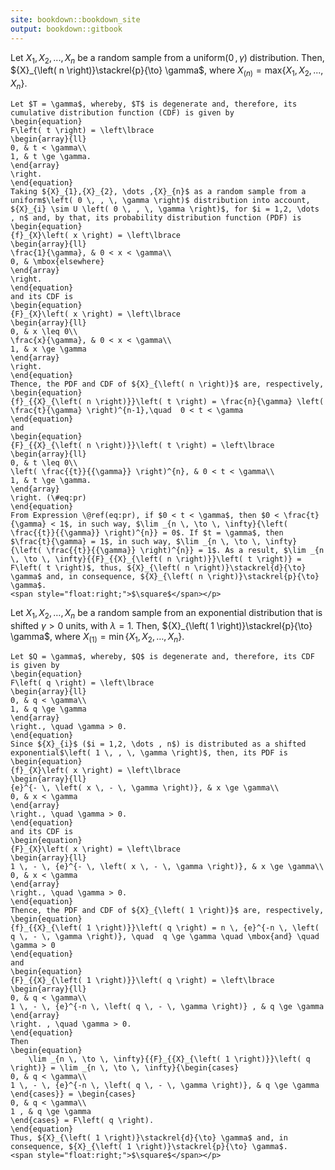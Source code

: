 ```yaml
---
site: bookdown::bookdown_site
output: bookdown::gitbook
---
```


::: {.example name="Maximum of a Sample from a Uniform Distribution"}
Let ${X}_{1},{X}_{2},...,{X}_{n}$ be a random sample from a uniform$\left( 0 \, , \, \gamma \right)$ distribution. Then, ${X}_{\left( n \right)}\stackrel{p}{\to} \gamma$, where ${X}_{\left( n \right)} = \mbox{max}\left\{ {X}_{1},{X}_{2},...,{X}_{n} \right\}$.
:::

```proof
Let $T = \gamma$, whereby, $T$ is degenerate and, therefore, its cumulative distribution function (CDF) is given by
\begin{equation} 
F\left( t \right) = \left\lbrace
\begin{array}{ll}
0, & t < \gamma\\
1, & t \ge \gamma. 
\end{array}
\right.
\end{equation}
Taking ${X}_{1},{X}_{2}, \dots ,{X}_{n}$ as a random sample from a uniform$\left( 0 \, , \, \gamma \right)$ distribution into account, ${X}_{i} \sim U \left( 0 \, , \, \gamma \right)$, for $i = 1,2, \dots , n$ and, by that, its probability distribution function (PDF) is
\begin{equation} 
{f}_{X}\left( x \right) = \left\lbrace
\begin{array}{ll}
\frac{1}{\gamma}, & 0 < x < \gamma\\
0, & \mbox{elsewhere} 
\end{array}
\right.
\end{equation}
and its CDF is
\begin{equation} 
{F}_{X}\left( x \right) = \left\lbrace
\begin{array}{ll}
0, & x \leq 0\\
\frac{x}{\gamma}, & 0 < x < \gamma\\
1, & x \ge \gamma 
\end{array}
\right.
\end{equation}
Thence, the PDF and CDF of ${X}_{\left( n \right)}$ are, respectively,
\begin{equation}
{f}_{{X}_{\left( n \right)}}\left( t \right) = \frac{n}{\gamma} \left( \frac{t}{\gamma} \right)^{n-1},\quad  0 < t < \gamma
\end{equation}
and
\begin{equation}
{F}_{{X}_{\left( n \right)}}\left( t \right) = \left\lbrace
\begin{array}{ll}
0, & t \leq 0\\
\left( \frac{{t}}{{\gamma}} \right)^{n}, & 0 < t < \gamma\\
1, & t \ge \gamma. 
\end{array}
\right. (\#eq:pr)
\end{equation}
From Expression \@ref(eq:pr), if $0 < t < \gamma$, then $0 < \frac{t}{\gamma} < 1$, in such way, $\lim _{n \, \to \, \infty}{\left( \frac{{t}}{{\gamma}} \right)^{n}} = 0$. If $t = \gamma$, then $\frac{t}{\gamma} = 1$, in such way, $\lim _{n \, \to \, \infty}{\left( \frac{{t}}{{\gamma}} \right)^{n}} = 1$. As a result, $\lim _{n \, \to \, \infty}{{F}_{{X}_{\left( n \right)}}\left( t \right)} = F\left( t \right)$, thus, ${X}_{\left( n \right)}\stackrel{d}{\to} \gamma$ and, in consequence, ${X}_{\left( n \right)}\stackrel{p}{\to} \gamma$.
<span style="float:right;">$\square$</span></p>
```

::: {.example name="Minimum of a Sample from a Shifted Exponential Distribution"}
Let ${X}_{1},{X}_{2}, \dots ,{X}_{n}$ be a random sample from an exponential distribution that is shifted $\gamma > 0$ units, with $\lambda = 1$. Then, ${X}_{\left( 1 \right)}\stackrel{p}{\to} \gamma$, where ${X}_{\left( 1 \right)} = \min\left\{ {X}_{1},{X}_{2}, \dots ,{X}_{n} \right\}$.
:::

```proof
Let $Q = \gamma$, whereby, $Q$ is degenerate and, therefore, its CDF is given by
\begin{equation} 
F\left( q \right) = \left\lbrace
\begin{array}{ll}
0, & q < \gamma\\
1, & q \ge \gamma 
\end{array}
\right., \quad \gamma > 0.
\end{equation}
Since ${X}_{i}$ ($i = 1,2, \dots , n$) is distributed as a shifted exponential$\left( 1 \, , \, \gamma \right)$, then, its PDF is
\begin{equation} 
{f}_{X}\left( x \right) = \left\lbrace
\begin{array}{ll}
{e}^{- \, \left( x \, - \, \gamma \right)}, & x \ge \gamma\\
0, & x < \gamma
\end{array}
\right., \quad \gamma > 0.
\end{equation}
and its CDF is
\begin{equation} 
{F}_{X}\left( x \right) = \left\lbrace
\begin{array}{ll}
1 \, - \, {e}^{- \, \left( x \, - \, \gamma \right)}, & x \ge \gamma\\
0, & x < \gamma 
\end{array}
\right., \quad \gamma > 0.
\end{equation}
Thence, the PDF and CDF of ${X}_{\left( 1 \right)}$ are, respectively,
\begin{equation}
{f}_{{X}_{\left( 1 \right)}}\left( q \right) = n \, {e}^{-n \, \left( q \, - \, \gamma \right)}, \quad  q \ge \gamma \quad \mbox{and} \quad \gamma > 0
\end{equation}
and
\begin{equation} 
{F}_{{X}_{\left( 1 \right)}}\left( q \right) = \left\lbrace
\begin{array}{ll}
0, & q < \gamma\\
1 \, - \, {e}^{-n \, \left( q \, - \, \gamma \right)} , & q \ge \gamma
\end{array}
\right. , \quad \gamma > 0.
\end{equation}
Then 
\begin{equation}
    \lim _{n \, \to \, \infty}{{F}_{{X}_{\left( 1 \right)}}\left( q \right)} = \lim _{n \, \to \, \infty}{\begin{cases}
0, & q < \gamma\\ 
1 \, - \, {e}^{-n \, \left( q \, - \, \gamma \right)}, & q \ge \gamma
\end{cases}} = \begin{cases}
0, & q < \gamma\\ 
1 , & q \ge \gamma
\end{cases} = F\left( q \right).
\end{equation}
Thus, ${X}_{\left( 1 \right)}\stackrel{d}{\to} \gamma$ and, in consequence, ${X}_{\left( 1 \right)}\stackrel{p}{\to} \gamma$.
<span style="float:right;">$\square$</span></p>
```


